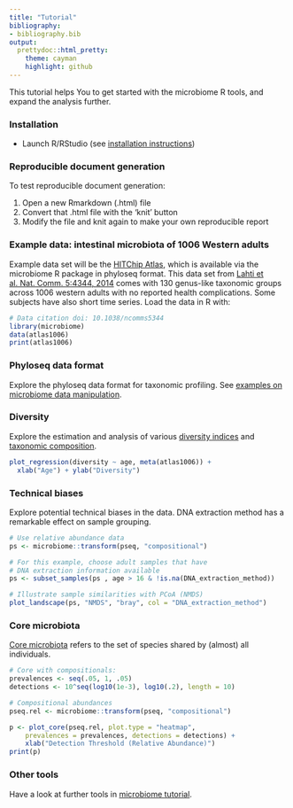 ```yaml
---
title: "Tutorial"
bibliography: 
- bibliography.bib
output: 
  prettydoc::html_pretty:
    theme: cayman
    highlight: github
---
```

<!--
  %\VignetteEngine{knitr::rmarkdown}
  %\VignetteIndexEntry{microbiome tutorial - Installation}
  %\usepackage[utf8]{inputenc}
  %\VignetteEncoding{UTF-8}  
-->


This tutorial helps You to get started with the microbiome R tools,
and expand the analysis further.


### Installation

 * Launch R/RStudio (see [installation instructions](http://microbiome.github.io/microbiome/Installation.html))


### Reproducible document generation

To test reproducible document generation:

 1. Open a new Rmarkdown (.html) file 
 1. Convert that .html file with the 'knit' button
 1. Modify the file and knit again to make your own reproducible report


### Example data: intestinal microbiota of 1006 Western adults

Example data set will be the [HITChip Atlas](Atlas.html), which is available via the microbiome R package in phyloseq format. This data set from [Lahti et al. Nat. Comm. 5:4344, 2014](http://www.nature.com/ncomms/2014/140708/ncomms5344/full/ncomms5344.html) comes with 130 genus-like taxonomic groups across 1006 western adults with no reported health complications. Some subjects have also short time series. Load the data in R with:

```r
# Data citation doi: 10.1038/ncomms5344
library(microbiome)
data(atlas1006) 
print(atlas1006)
```

### Phyloseq data format

Explore the phyloseq data format for taxonomic profiling. See [examples on microbiome data manipulation](Preprocessing.html).


### Diversity

Explore the estimation and analysis of various [diversity indices](Diversity.html) and [taxonomic composition](Composition.html).

```r
plot_regression(diversity ~ age, meta(atlas1006)) +
  xlab("Age") + ylab("Diversity")
```


### Technical biases

Explore potential technical biases in the data. DNA extraction method has a remarkable effect on sample grouping.

```r
# Use relative abundance data
ps <- microbiome::transform(pseq, "compositional")

# For this example, choose adult samples that have
# DNA extraction information available
ps <- subset_samples(ps , age > 16 & !is.na(DNA_extraction_method))

# Illustrate sample similarities with PCoA (NMDS)
plot_landscape(ps, "NMDS", "bray", col = "DNA_extraction_method")
```


### Core microbiota

[Core microbiota](Core.html) refers to the set of species shared by (almost) all individuals.


```r
# Core with compositionals:
prevalences <- seq(.05, 1, .05)
detections <- 10^seq(log10(1e-3), log10(.2), length = 10)

# Compositional abundances
pseq.rel <- microbiome::transform(pseq, "compositional")

p <- plot_core(pseq.rel, plot.type = "heatmap",
    prevalences = prevalences, detections = detections) +
    xlab("Detection Threshold (Relative Abundance)")
print(p)    
```


### Other tools

Have a look at further tools in [microbiome tutorial](http://microbiome.github.io/microbiome/).


